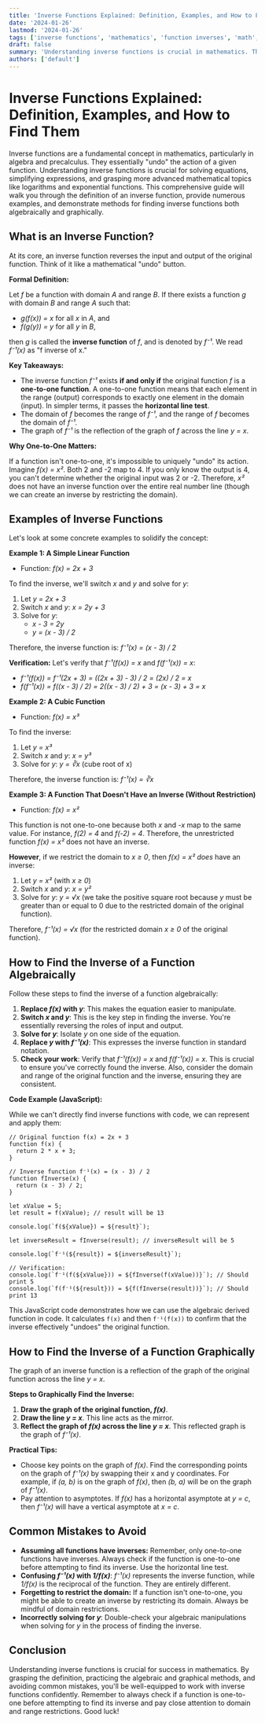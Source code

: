 ```yaml
---
title: 'Inverse Functions Explained: Definition, Examples, and How to Find Them'
date: '2024-01-26'
lastmod: '2024-01-26'
tags: ['inverse functions', 'mathematics', 'function inverses', 'math', 'algebra', 'precalculus']
draft: false
summary: 'Understanding inverse functions is crucial in mathematics. This comprehensive guide explains what an inverse function is, provides examples, and demonstrates how to find the inverse of a function algebraically and graphically.'
authors: ['default']
---
```


# Inverse Functions Explained: Definition, Examples, and How to Find Them

Inverse functions are a fundamental concept in mathematics, particularly in algebra and precalculus. They essentially "undo" the action of a given function. Understanding inverse functions is crucial for solving equations, simplifying expressions, and grasping more advanced mathematical topics like logarithms and exponential functions. This comprehensive guide will walk you through the definition of an inverse function, provide numerous examples, and demonstrate methods for finding inverse functions both algebraically and graphically.

## What is an Inverse Function?

At its core, an inverse function reverses the input and output of the original function. Think of it like a mathematical "undo" button.

**Formal Definition:**

Let _f_ be a function with domain _A_ and range _B_. If there exists a function _g_ with domain _B_ and range _A_ such that:

- _g(f(x)) = x_ for all _x_ in _A_, and
- _f(g(y)) = y_ for all _y_ in _B_,

then _g_ is called the **inverse function** of _f_, and is denoted by _f⁻¹_. We read _f⁻¹(x)_ as "f inverse of x."

**Key Takeaways:**

- The inverse function _f⁻¹_ exists **if and only if** the original function _f_ is a **one-to-one function**. A one-to-one function means that each element in the range (output) corresponds to exactly one element in the domain (input). In simpler terms, it passes the **horizontal line test**.
- The domain of _f_ becomes the range of _f⁻¹_, and the range of _f_ becomes the domain of _f⁻¹_.
- The graph of _f⁻¹_ is the reflection of the graph of _f_ across the line _y = x_.

**Why One-to-One Matters:**

If a function isn't one-to-one, it's impossible to uniquely "undo" its action. Imagine _f(x) = x²_. Both 2 and -2 map to 4. If you only know the output is 4, you can't determine whether the original input was 2 or -2. Therefore, _x²_ does not have an inverse function over the entire real number line (though we can create an inverse by restricting the domain).

## Examples of Inverse Functions

Let's look at some concrete examples to solidify the concept:

**Example 1: A Simple Linear Function**

- Function: _f(x) = 2x + 3_

To find the inverse, we'll switch _x_ and _y_ and solve for _y_:

1.  Let _y = 2x + 3_
2.  Switch _x_ and _y_: _x = 2y + 3_
3.  Solve for _y_:
    - _x - 3 = 2y_
    - _y = (x - 3) / 2_

Therefore, the inverse function is: _f⁻¹(x) = (x - 3) / 2_

**Verification:** Let's verify that _f⁻¹(f(x)) = x_ and _f(f⁻¹(x)) = x_:

- _f⁻¹(f(x)) = f⁻¹(2x + 3) = ((2x + 3) - 3) / 2 = (2x) / 2 = x_
- _f(f⁻¹(x)) = f((x - 3) / 2) = 2((x - 3) / 2) + 3 = (x - 3) + 3 = x_

**Example 2: A Cubic Function**

- Function: _f(x) = x³_

To find the inverse:

1.  Let _y = x³_
2.  Switch _x_ and _y_: _x = y³_
3.  Solve for _y_: _y = ∛x_ (cube root of x)

Therefore, the inverse function is: _f⁻¹(x) = ∛x_

**Example 3: A Function That Doesn't Have an Inverse (Without Restriction)**

- Function: _f(x) = x²_

This function is not one-to-one because both _x_ and _-x_ map to the same value. For instance, _f(2) = 4_ and _f(-2) = 4_. Therefore, the unrestricted function _f(x) = x²_ does not have an inverse.

**However**, if we restrict the domain to _x ≥ 0_, then _f(x) = x²_ _does_ have an inverse:

1.  Let _y = x²_ (with _x ≥ 0_)
2.  Switch _x_ and _y_: _x = y²_
3.  Solve for _y_: _y = √x_ (we take the positive square root because _y_ must be greater than or equal to 0 due to the restricted domain of the original function).

Therefore, _f⁻¹(x) = √x_ (for the restricted domain _x ≥ 0_ of the original function).

## How to Find the Inverse of a Function Algebraically

Follow these steps to find the inverse of a function algebraically:

1.  **Replace _f(x)_ with _y_**: This makes the equation easier to manipulate.
2.  **Switch _x_ and _y_**: This is the key step in finding the inverse. You're essentially reversing the roles of input and output.
3.  **Solve for _y_**: Isolate _y_ on one side of the equation.
4.  **Replace _y_ with _f⁻¹(x)_**: This expresses the inverse function in standard notation.
5.  **Check your work**: Verify that _f⁻¹(f(x)) = x_ and _f(f⁻¹(x)) = x_. This is crucial to ensure you've correctly found the inverse. Also, consider the domain and range of the original function and the inverse, ensuring they are consistent.

**Code Example (JavaScript):**

While we can't directly find inverse functions with code, we can represent and apply them:

```plaintext
// Original function f(x) = 2x + 3
function f(x) {
  return 2 * x + 3;
}

// Inverse function f⁻¹(x) = (x - 3) / 2
function fInverse(x) {
  return (x - 3) / 2;
}

let xValue = 5;
let result = f(xValue); // result will be 13

console.log(`f(${xValue}) = ${result}`);

let inverseResult = fInverse(result); // inverseResult will be 5

console.log(`f⁻¹(${result}) = ${inverseResult}`);

// Verification:
console.log(`f⁻¹(f(${xValue})) = ${fInverse(f(xValue))}`); // Should print 5
console.log(`f(f⁻¹(${result})) = ${f(fInverse(result))}`); // Should print 13
```

This JavaScript code demonstrates how we can use the algebraic derived function in code. It calculates `f(x)` and then `f⁻¹(f(x))` to confirm that the inverse effectively "undoes" the original function.

## How to Find the Inverse of a Function Graphically

The graph of an inverse function is a reflection of the graph of the original function across the line _y = x_.

**Steps to Graphically Find the Inverse:**

1.  **Draw the graph of the original function, _f(x)_**.
2.  **Draw the line _y = x_**. This line acts as the mirror.
3.  **Reflect the graph of _f(x)_ across the line _y = x_**. This reflected graph is the graph of _f⁻¹(x)_.

**Practical Tips:**

- Choose key points on the graph of _f(x)_. Find the corresponding points on the graph of _f⁻¹(x)_ by swapping their x and y coordinates. For example, if _(a, b)_ is on the graph of _f(x)_, then _(b, a)_ will be on the graph of _f⁻¹(x)_.
- Pay attention to asymptotes. If _f(x)_ has a horizontal asymptote at _y = c_, then _f⁻¹(x)_ will have a vertical asymptote at _x = c_.

## Common Mistakes to Avoid

- **Assuming all functions have inverses:** Remember, only one-to-one functions have inverses. Always check if the function is one-to-one before attempting to find its inverse. Use the horizontal line test.
- **Confusing _f⁻¹(x)_ with _1/f(x)_**: _f⁻¹(x)_ represents the inverse function, while _1/f(x)_ is the reciprocal of the function. They are entirely different.
- **Forgetting to restrict the domain:** If a function isn't one-to-one, you might be able to create an inverse by restricting its domain. Always be mindful of domain restrictions.
- **Incorrectly solving for _y_**: Double-check your algebraic manipulations when solving for _y_ in the process of finding the inverse.

## Conclusion

Understanding inverse functions is crucial for success in mathematics. By grasping the definition, practicing the algebraic and graphical methods, and avoiding common mistakes, you'll be well-equipped to work with inverse functions confidently. Remember to always check if a function is one-to-one before attempting to find its inverse and pay close attention to domain and range restrictions. Good luck!
